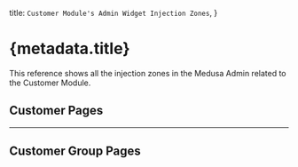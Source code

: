 
  title: `Customer Module's Admin Widget Injection Zones`,
}

# {metadata.title}

This reference shows all the injection zones in the Medusa Admin related to the Customer Module.

## Customer Pages

<CustomerContent />

---

## Customer Group Pages

<CustomerGroupContent />